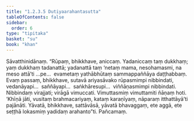 ```yaml
---
title: "1.2.3.5 Dutiyaarahantasutta"
tableOfContents: false
sidebar:
  order: 6
type: "tipitaka"
basket: "su"
book: "khan"
---
```



<DynamicBreadcrumb />

<Division number="77" book="khan" bookNo="13" page="69">

<Paragraph number="397" book="khan">
Sāvatthinidānaṃ. “Rūpaṃ, bhikkhave, aniccaṃ. Yadaniccaṃ taṃ dukkhaṃ; yaṃ dukkhaṃ tadanattā; yadanattā taṃ ‘netaṃ mama, nesohamasmi, na meso attā’ti …pe…  evametaṃ yathābhūtaṃ sammappaññāya daṭṭhabbaṃ.
</Paragraph>

<Paragraph number="398" book="khan">
Evaṃ passaṃ, bhikkhave, sutavā ariyasāvako rūpasmimpi nibbindati, vedanāyapi…  saññāyapi…  saṅkhāresupi…  viññāṇasmimpi nibbindati. Nibbindaṃ virajjati; virāgā vimuccati. Vimuttasmiṃ vimuttamiti ñāṇaṃ hoti. ‘Khīṇā jāti, vusitaṃ brahmacariyaṃ, kataṃ karaṇīyaṃ, nāparaṃ itthattāyā’ti pajānāti. Yāvatā, bhikkhave, sattāvāsā, yāvatā bhavaggaṃ, ete aggā, ete seṭṭhā lokasmiṃ yadidaṃ arahanto”ti.

</Paragraph>
</Division>

<Paragraph number="399" type="center" book="khan">
Pañcamaṃ.
</Paragraph>